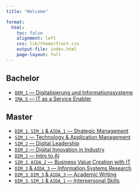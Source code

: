 ```yaml
---
title: "Welcome"  

format: 
  html:
    toc: false
    alignment: left
    css: lib/theme/front.css
    output-file: index.html
    page-layout: full
---
```


## Bachelor

[//]: # ([`IMUK_1` — Grundzüge Informationsmanagement](lectures/GIM/23ST/admin/))
- [`DEM_1` — Digitalisierung und Informationssysteme](lectures/DE1/23WT/admin/)
- [`IMA_5` — IT as a Service Enabler](lectures/ITSE/23ST/admin/)

## Master

- [`DIM_1`, `SIM_1` & `AIDA_1` — Strategic Management](lectures/SM/23WT/admin/)
- [`SIM_1` — Technology & Application Management](lectures/TAM/22WT/admin/)
- [`SIM_2` — Digital Leadership](lectures/DL/23ST/admin/)
- [`DIM_2` — Digital Innovation in Industry](lectures/DIiI/23ST/admin/)
- [`DIM_2` — Intro to AI](lectures/I2AI/23ST/admin/)
- [`SIM_2`, `AIDA_2` — Business Value Creation with IT](lectures/BVC/23WT/assignment/)
- [`DIM_3` & `AIDA_3` — Information Systems Research](lectures/ISR/23WT/admin/)
- [`DIM_3`, `DIM_3` & `AIDA_3` — Academic Writing](lectures/AW/23WT/admin/)
- [`DIM_3`, `SIM_1` & `AIDA_1` — Interpersonal Skills](lectures/IPS/23WT/admin/)
